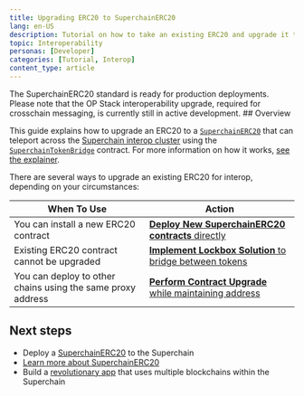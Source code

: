 ```yaml
---
title: Upgrading ERC20 to SuperchainERC20
lang: en-US
description: Tutorial on how to take an existing ERC20 and upgrade it to SuperchainERC20.
topic: Interoperability
personas: [Developer]
categories: [Tutorial, Interop]
content_type: article
---
```


<Info>
  The SuperchainERC20 standard is ready for production deployments.
  Please note that the OP Stack interoperability upgrade, required for crosschain messaging, is currently still in active development.
</Info>
## Overview

This guide explains how to upgrade an ERC20 to a [`SuperchainERC20`](https://github.com/ethereum-optimism/optimism/blob/develop/packages/contracts-bedrock/src/L2/SuperchainERC20.sol) that can teleport across the [Superchain interop cluster](/interop/explainer#superchain-interop-cluster) using the [`SuperchainTokenBridge`](https://github.com/ethereum-optimism/optimism/blob/develop/packages/contracts-bedrock/src/L2/SuperchainTokenBridge.sol) contract. For more information on how it works, [see the explainer](/interop/superchain-erc20).


There are several ways to upgrade an existing ERC20 for interop, depending on your circumstances:


| When To Use                                                 | Action                                                                                                                    |
| ----------------------------------------------------------- | ------------------------------------------------------------------------------------------------------------------------- |
| You can install a new ERC20 contract                        | [**Deploy New SuperchainERC20 contracts** directly](/interop/tutorials/deploy-superchain-erc20)                           |
| Existing ERC20 contract cannot be upgraded                  | [**Implement Lockbox Solution** to bridge between tokens](/interop/tutorials/upgrade-to-superchain-erc20/lockbox)         |
| You can deploy to other chains using the same proxy address | [**Perform Contract Upgrade** while maintaining address](/interop/tutorials/upgrade-to-superchain-erc20/contract-upgrade) |

<CardGroup>
  <Card title="Contract upgrade" href="/interop/tutorials/upgrade-to-superchain-erc20/contract-upgrade" icon="file-contract" />

  <Card title="Lockboxes for permissionless interop" href="/interop/tutorials/upgrade-to-superchain-erc20/lockbox" icon="network-wired" />
</CardGroup>

## Next steps

*   Deploy a [SuperchainERC20](/interop/tutorials/deploy-superchain-erc20) to the Superchain
*   [Learn more about SuperchainERC20](/interop/superchain-erc20)
*   Build a [revolutionary app](/app-developers/get-started) that uses multiple blockchains within the Superchain
